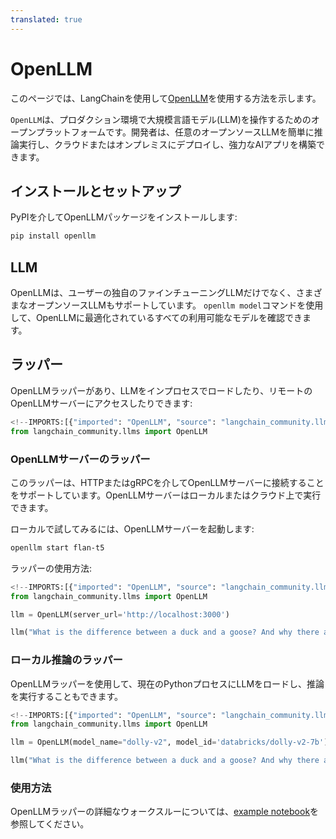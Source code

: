 ```yaml
---
translated: true
---
```


# OpenLLM

このページでは、LangChainを使用して[OpenLLM](https://github.com/bentoml/OpenLLM)を使用する方法を示します。

`OpenLLM`は、プロダクション環境で大規模言語モデル(LLM)を操作するためのオープンプラットフォームです。開発者は、任意のオープンソースLLMを簡単に推論実行し、クラウドまたはオンプレミスにデプロイし、強力なAIアプリを構築できます。

## インストールとセットアップ

PyPIを介してOpenLLMパッケージをインストールします:

```bash
pip install openllm
```

## LLM

OpenLLMは、ユーザーの独自のファインチューニングLLMだけでなく、さまざまなオープンソースLLMもサポートしています。 `openllm model`コマンドを使用して、OpenLLMに最適化されているすべての利用可能なモデルを確認できます。

## ラッパー

OpenLLMラッパーがあり、LLMをインプロセスでロードしたり、リモートのOpenLLMサーバーにアクセスしたりできます:

```python
<!--IMPORTS:[{"imported": "OpenLLM", "source": "langchain_community.llms", "docs": "https://api.python.langchain.com/en/latest/llms/langchain_community.llms.openllm.OpenLLM.html", "title": "OpenLLM"}]-->
from langchain_community.llms import OpenLLM
```

### OpenLLMサーバーのラッパー

このラッパーは、HTTPまたはgRPCを介してOpenLLMサーバーに接続することをサポートしています。OpenLLMサーバーはローカルまたはクラウド上で実行できます。

ローカルで試してみるには、OpenLLMサーバーを起動します:

```bash
openllm start flan-t5
```

ラッパーの使用方法:

```python
<!--IMPORTS:[{"imported": "OpenLLM", "source": "langchain_community.llms", "docs": "https://api.python.langchain.com/en/latest/llms/langchain_community.llms.openllm.OpenLLM.html", "title": "OpenLLM"}]-->
from langchain_community.llms import OpenLLM

llm = OpenLLM(server_url='http://localhost:3000')

llm("What is the difference between a duck and a goose? And why there are so many Goose in Canada?")
```

### ローカル推論のラッパー

OpenLLMラッパーを使用して、現在のPythonプロセスにLLMをロードし、推論を実行することもできます。

```python
<!--IMPORTS:[{"imported": "OpenLLM", "source": "langchain_community.llms", "docs": "https://api.python.langchain.com/en/latest/llms/langchain_community.llms.openllm.OpenLLM.html", "title": "OpenLLM"}]-->
from langchain_community.llms import OpenLLM

llm = OpenLLM(model_name="dolly-v2", model_id='databricks/dolly-v2-7b')

llm("What is the difference between a duck and a goose? And why there are so many Goose in Canada?")
```

### 使用方法

OpenLLMラッパーの詳細なウォークスルーについては、[example notebook](/docs/integrations/llms/openllm)を参照してください。
